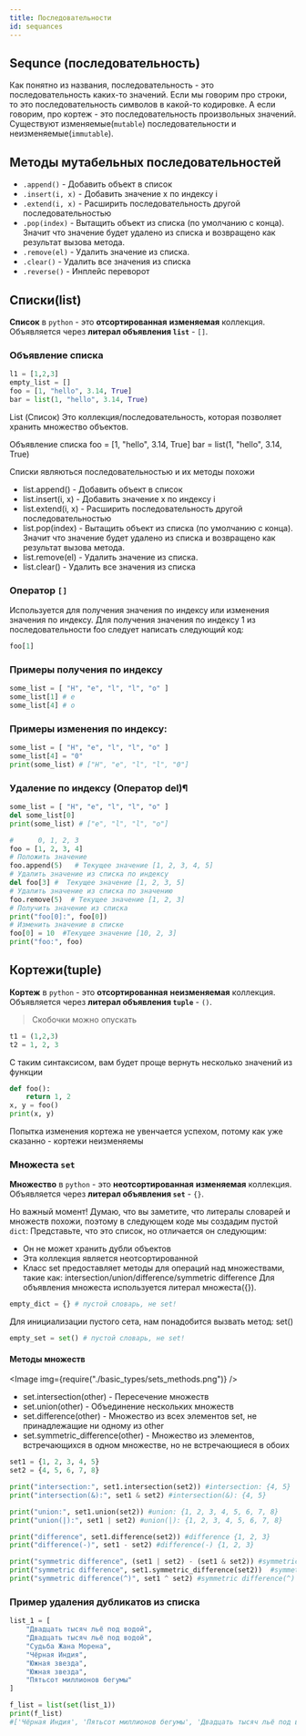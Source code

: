 ```yaml
---
title: Последовательности
id: sequances
---
```



## Sequnce (последовательность)

Как понятно из названия, последовательность - это последовательность каких-то значений.
Если мы говорим про строки, то это последовательность символов в какой-то кодировке.
А если говорим, про кортеж - это последовательность произвольных значений.
Существуют изменяемые(`mutable`) последовательности и неизменяемые(`immutable`).

## Методы мутабельных последовательностей

- `.append()` - Добавить объект в список
- `.insert(i, x)` - Добавить значение x по индексу i
- `.extend(i, x)` - Расширить последовательность другой последовательностью
- `.pop(index)` - Вытащить объект из списка (по умолчанию с конца). Значит что значение будет удалено из списка и возвращено как результат вызова метода.
- `.remove(el)` - Удалить значение из списка.
- `.clear()` - Удалить все значения из списка
- `.reverse()` - Инплейс переворот

## Списки(list)

**Список** в `python` - это **отсортированная** **изменяемая** коллекция. Объявляется через **литерал объявления `list`** - `[]`.

### Объявление списка

```python
l1 = [1,2,3]
empty_list = []
foo = [1, "hello", 3.14, True]
bar = list(1, "hello", 3.14, True)
```

List (Список)
Это коллекция/последовательность, которая позволяет хранить множество объектов.

Объявление списка
foo = [1, "hello", 3.14, True]
bar = list(1, "hello", 3.14, True)

Списки являються последовательностью и их методы похожи

- list.append() - Добавить объект в список
- list.insert(i, x) - Добавить значение x по индексу i
- list.extend(i, x) - Расширить последовательность другой последовательностью
- list.pop(index) - Вытащить объект из списка (по умолчанию с конца). Значит что значение будет удалено из списка и возвращено как результат вызова метода.
- list.remove(el) - Удалить значение из списка.
- list.clear() - Удалить все значения из списка

### Оператор `[]`

Используется для получения значения по индексу или изменения значения по индексу.
Для получения значения по индексу 1 из последовательности foo следует написать следующий код:

```python
foo[1]
```

### Примеры получения по индексу

```python
some_list = [ "H", "e", "l", "l", "o" ]
some_list[1] # e
some_list[4] # o
```

### Примеры изменения по индексу:

```python
some_list = [ "H", "e", "l", "l", "o" ]
some_list[4] = "0"
print(some_list) # ["H", "e", "l", "l", "0"]
```

### Удаление по индексу (Оператор del)¶

```python
some_list = [ "H", "e", "l", "l", "o" ]
del some_list[0]
print(some_list) # ["e", "l", "l", "o"]
```

```python
#      0, 1, 2, 3
foo = [1, 2, 3, 4]
# Положить значение
foo.append(5)   # Текущее значение [1, 2, 3, 4, 5]
# Удалить значение из списка по индексу
del foo[3] #  Текущее значение [1, 2, 3, 5]
# Удалить значение из списка по значению
foo.remove(5)  # Текущее значение [1, 2, 3]
# Получить значение из списка
print("foo[0]:", foo[0])
# Изменить значение в списке
foo[0] = 10  #Текущее значение [10, 2, 3]
print("foo:", foo)
```

## Кортежи(tuple)

**Кортеж** в `python` - это **отсортированная** **неизменяемая** коллекция. Объявляется через **литерал объявления `tuple`** - `()`.

> Скобочки можно опускать

```python
t1 = (1,2,3)
t2 = 1, 2, 3
```

С таким синтаксисом, вам будет проще вернуть несколько значений из функции

```python
def foo():
    return 1, 2
x, y = foo()
print(x, y)
```

Попытка изменения кортежа не увенчается успехом, потому как уже сказанно - кортежи неизменяемы

### Множеста `set`

**Множество** в `python` - это **неотсортированная** **изменяемая** коллекция. Объявляется через **литерал объявления `set`** - `{}`.

Но важный момент! Думаю, что вы заметите, что литералы словарей и множеств похожи, поэтому в следующем коде мы создадим пустой `dict`:
Представьте, что это список, но отличается он следующим:

- Он не может хранить дубли объектов
- Эта коллекция является неотсортированной
- Класс set предоставляет методы для операций над множествами, такие как: intersection/union/difference/symmetric difference
  Для объявления множеста используется литерал множеста({}).

```python
empty_dict = {} # пустой словарь, не set!
```

Для инициализации пустого сета, нам понадобится вызвать метод: set()

```python
empty_set = set() # пустой словарь, не set!
```

#### Методы множеств

<Image img={require("./basic_types/sets_methods.png")} />

- set.intersection(other) - Пересечение множеств
- set.union(other) - Oбъединение нескольких множеств
- set.difference(other) - Множество из всех элементов set, не принадлежащие ни одному из other
- set.symmetric_difference(other) - Множество из элементов, встречающихся в одном множестве, но не встречающиеся в обоих

```python
set1 = {1, 2, 3, 4, 5}
set2 = {4, 5, 6, 7, 8}

print("intersection:", set1.intersection(set2)) #intersection: {4, 5}
print("intersection(&):", set1 & set2) #intersection(&): {4, 5}

print("union:", set1.union(set2)) #union: {1, 2, 3, 4, 5, 6, 7, 8}
print("union(|):", set1 | set2) #union(|): {1, 2, 3, 4, 5, 6, 7, 8}

print("difference", set1.difference(set2)) #difference {1, 2, 3}
print("difference(-)", set1 - set2) #difference(-) {1, 2, 3}

print("symmetric difference", (set1 | set2) - (set1 & set2)) #symmetric difference {1, 2, 3, 6, 7, 8}
print("symmetric difference", set1.symmetric_difference(set2))  #symmetric difference {1, 2, 3, 6, 7, 8}
print("symmetric difference(^)", set1 ^ set2) #symmetric difference(^) {1, 2, 3, 6, 7, 8}
```

### Пример удаления дубликатов из списка

```python
list_1 = [
    "Двадцать тысяч льё под водой",
    "Двадцать тысяч льё под водой",
    "Судьба Жана Морена",
    "Чёрная Индия",
    "Южная звезда",
    "Южная звезда",
    "Пятьсот миллионов бегумы"
]

f_list = list(set(list_1))
print(f_list)
#['Чёрная Индия', 'Пятьсот миллионов бегумы', 'Двадцать тысяч льё под водой', 'Судьба Жана Морена', 'Южная звезда']
```
